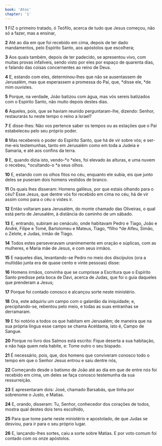 ```yaml
---
book: 'Atos'
chapter: '1'
---
```


**1** FIZ o primeiro tratado, ó Teófilo, acerca de tudo que Jesus começou, não só a fazer, mas a ensinar,

**2** Até ao dia em que foi recebido em cima, depois de ter dado mandamentos, pelo Espírito Santo, aos apóstolos que escolhera;

**3** Aos quais também, depois de ter padecido, se apresentou vivo, com muitas provas infalíveis, sendo visto por eles por espaço de quarenta dias, e falando das coisas concernentes ao reino de Deus.

**4** E, estando com eles, determinou-lhes que não se ausentassem de Jerusalém, mas que esperassem a promessa do Pai, que, *disse ele, *de mim ouvistes.

**5** Porque, na verdade, João batizou com água, mas vós sereis batizados com o Espírito Santo, não muito depois destes dias.

**6** Aqueles, pois, que se haviam reunido perguntaram-lhe, dizendo: Senhor, restaurarás tu neste tempo o reino a Israel?

**7** E disse-lhes: Não vos pertence saber os tempos ou as estações que o Pai estabeleceu pelo seu próprio poder.

**8** Mas recebereis o poder do Espírito Santo, que há de vir sobre vós; e ser-me-eis testemunhas, tanto em Jerusalém como em toda a Judeia e Samaria, e até aos confins da terra.

**9** E, quando dizia isto, vendo-*o *eles, foi elevado às alturas, e uma nuvem o recebeu, *ocultando-o *a seus olhos.

**10** E, estando com os olhos fitos no céu, enquanto ele subia, eis que junto deles se puseram dois homens vestidos de branco.

**11** Os quais lhes disseram: Homens galileus, por que estais olhando para o céu? Esse Jesus, que dentre vós foi recebido em cima no céu, há de vir assim como para o céu o vistes ir.

**12** Então voltaram para Jerusalém, do monte chamado das Oliveiras, o qual está perto de Jerusalém, à distância do caminho de um sábado.

**13** E, entrando, subiram ao cenáculo, onde habitavam Pedro e Tiago, João e André, Filipe e Tomé, Bartolomeu e Mateus, Tiago, *filho *de Alfeu, Simão, o Zelote, e Judas, irmão de Tiago.

**14** Todos estes perseveravam unanimemente em oração e súplicas, com as mulheres, e Maria mãe de Jesus, e com seus irmãos.

**15** E naqueles dias, levantando-se Pedro no meio dos discípulos (ora a multidão junta era de quase cento e vinte pessoas) disse:

**16** Homens irmãos, convinha que se cumprisse a Escritura que o Espírito Santo predisse pela boca de Davi, acerca de Judas, que foi o guia daqueles que prenderam a Jesus;

**17** Porque foi contado conosco e alcançou sorte neste ministério.

**18** Ora, este adquiriu um campo com o galardão da iniquidade; e, precipitando-se, rebentou pelo meio, e todas as suas entranhas se derramaram.

**19** E foi notório a todos os que habitam em Jerusalém; de maneira que na sua própria língua esse campo se chama Aceldama, isto é, Campo de Sangue.

**20** Porque no livro dos Salmos está escrito: Fique deserta a sua habitação, e não haja quem nela habite, e: Tome outro o seu bispado.

**21** É necessário, pois, que, dos homens que conviveram conosco todo o tempo em que o Senhor Jesus entrou e saiu dentre nós,

**22** Começando desde o batismo de João até ao dia em que de entre nós foi recebido em cima, um deles se faça conosco testemunha da sua ressurreição.

**23** E apresentaram dois: José, chamado Barsabás, que tinha por sobrenome o Justo, e Matias.

**24** E, orando, disseram: Tu, Senhor, conhecedor dos corações de todos, mostra qual destes dois tens escolhido,

**25** Para que tome parte neste ministério e apostolado, de que Judas se desviou, para ir para o seu próprio lugar.

**26** E, lançando-lhes sortes, caiu a sorte sobre Matias. E por voto comum foi contado com os onze apóstolos.
